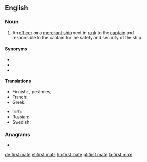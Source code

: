 ==English==
{{wikipedia}}

===Noun===
{{en-noun}}

# {{label|en|nautical}} An [[officer]] on a [[merchant ship]] next in [[rank]] to the [[captain]] and responsible to the captain for the safety and security of the ship.

====Synonyms====
* {{l|en|chief officer}}
* {{l|en|chief mate}}
* {{l|en|first officer}}

====Translations====
{{trans-top|nautical: officer next in rank to the captain}}
* Finnish: {{t+|fi|perämies}}, {{t+|fi|ensimmäinen}} perämies, {{t|fi|yliperämies}}
* French: {{t+|fr|second|m}}
* Greek: {{t+|el|ύπαρχος|m|sc=Grek}}
{{trans-mid}}
* Irish: {{t|ga|ardmháta|m}}
* Russian: {{t|ru|помо́щник капита́на|m}}
* Swedish: {{t|sv|förste styrman|c}}
{{trans-bottom}}

===Anagrams===
* {{l|en|first team}}

[[de:first mate]]
[[et:first mate]]
[[hu:first mate]]
[[pl:first mate]]
[[ta:first mate]]